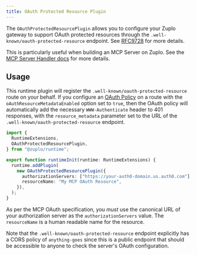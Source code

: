 ```yaml
---
title: OAuth Protected Resource Plugin
---
```


The `OAuthProtectedResourcePlugin` allows you to configure your Zuplo gateway to
support OAuth protected resources through the
`.well-known/oauth-protected-resource` endpoint. See
[RFC9728](https://datatracker.ietf.org/doc/rfc9728/) for more details.

This is particularly useful when building an MCP Server on Zuplo. See the
[MCP Server Handler docs](../handlers/mcp-server.md#oauth-authentication) for
more details.

## Usage

This runtime plugin will register the `.well-known/oauth-protected-resource`
route on your behalf. If you configure an
[OAuth Policy](../articles/oauth-authentication.mdx) on a route with the
`oAuthResourceMetadataEnabled` option set to `true`, then the OAuth policy will
automatically add the necessary `WWW-Authenticate` header to 401 responses, with
the `resource_metadata` parameter set to the URL of the
`.well-known/oauth-protected-resource` endpoint.

```ts
import {
  RuntimeExtensions,
  OAuthProtectedResourcePlugin,
} from "@zuplo/runtime";

export function runtimeInit(runtime: RuntimeExtensions) {
  runtime.addPlugin(
    new OAuthProtectedResourcePlugin({
      authorizationServers: ["https://your-auth0-domain.us.auth0.com"],
      resourceName: "My MCP OAuth Resource",
    }),
  );
}
```

As per the MCP OAuth specification, you _must_ use the canonical URL of your
authorization server as the `authorizationServers` value. The `resourceName` is
a human readable name for the resource.

Note that the `.well-known/oauth-protected-resource` endpoint explicitly has a
CORS policy of `anything-goes` since this is a public endpoint that should be
accessible to anyone to check the server's OAuth configuration.
